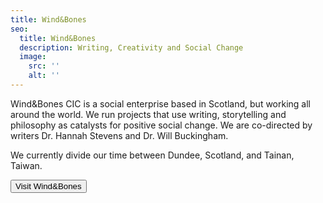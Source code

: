 ```yaml
---
title: Wind&Bones
seo:
  title: Wind&Bones
  description: Writing, Creativity and Social Change
  image:
    src: ''
    alt: ''
---
```



Wind&Bones CIC is a social enterprise based in Scotland, but working all around the world. We run projects that use writing, storytelling and philosophy as catalysts for positive social change. We are co-directed by writers Dr. Hannah Stevens and Dr. Will Buckingham.

We currently divide our time between Dundee, Scotland, and Tainan, Taiwan.

<Button href="https://www.windandbones.com">Visit Wind&Bones</Button>

